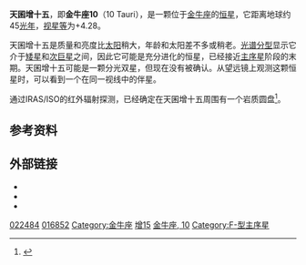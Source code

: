{{Starbox begin
| name = 天囷增十五（金牛座10） <br> 10 Tauri 
}}
{{Starbox observe
| epoch = J2000
| constell=[[金牛座|金牛座]]  
| 星官= [[胃宿|胃宿]] [[天囷|天囷]]
| ra = {{RA|03|36|52.38}} 
| dec = {{DEC| +00|24|06.0}} 
| appmag_v = 4.28
}}
{{Starbox character
| class=F9 IV-V
| b-v=0.57
| u-b=0.07
| variable=否 }}
{{Starbox astrometry
| radial_v = +27.6
| prop_mo_ra = -232.60 ± 0.59 <ref name="hipparcos">{{cite web | url=http://webviz.u-strasbg.fr/viz-bin/VizieR-5?-out.add=.&-source=I/311/hip2&recno=16810 | title=HIP 16852 | work=Hipparcos, the New Reduction | author=van Leeuwen, F. | year=2007 | accessdate=2009-12-15 | archive-date=2016-03-03 | archive-url=https://web.archive.org/web/20160303174943/http://webviz.u-strasbg.fr/viz-bin/VizieR-5?-out.add=.&-source=I%2F311%2Fhip2&recno=16810 | dead-url=no }}</ref>
| prop_mo_dec = -481.92 ± 0.54 <ref name="hipparcos"/>
| parallax = 71.62
| p_error = 0.54
| parallax_footnote = <ref name="hipparcos"/>
| absmag_v = 3.59 
}}
{{Starbox detail
| mass = 1.6
| radius = 1.6
| luminosity = 3
| temperature = 6037 ± 3.6 <ref>{{cite journal | url=http://www.aanda.org/articles/aa/full/2003/46/aa3944/aa3944.html | author=Kovtyukh ''et al.'' | title=High precision effective temperatures for 181 F-K dwarfs from line-depth ratios | journal=[[Astronomy_and_Astrophysics|Astronomy and Astrophysics]] | volume=411 | issue=3 | pages=559–564 | year=2003 | doi=10.1051/0004-6361:20031378 | last2=Soubiran | first2=C. | last3=Belik | first3=S. I. | last4=Gorlova | first4=N. I. | bibcode=2003A&A...411..559K | arxiv=astro-ph/0308429 | access-date=2011-10-19 | archive-date=2019-05-16 | archive-url=https://web.archive.org/web/20190516001408/https://www.aanda.org/articles/aa/full/2003/46/aa3944/aa3944.html | dead-url=no }}</ref>
| metal = 63–120 % Sun
| rotation = 
| age = {{nowrap|4–8 × 10<sup>8</sup>}}<ref name="apj687">{{cite journal
 | author=Mamajek, Eric E.; Hillenbrand, Lynne A.
 | title=Improved Age Estimation for Solar-Type Dwarfs Using Activity-Rotation Diagnostics
 | journal=The Astrophysical Journal | volume=687 | issue=2
 | pages=1264–1293 | doi=10.1086/591785 | bibcode=2008ApJ...687.1264M |date=November 2008}}</ref>
}}
{{Starbox catalog
| names = [[Gliese-Jahreiss_catalogue|GJ]] 147, [[Harvard_Revised_catalogue|HR]] 1101, [[Bonner_Durchmusterung|BD]] -00°572, [[Henry_Draper_catalogue|HD]] 22484, [[Luyten_Half-Second_catalogue|LHS]] 1569, [[Luyten_Two-Tenths_catalogue|LTT]] 11194, [[General_Catalogue_of_Trigonometric_Parallaxes|GCTP]] 753.00, [[Smithsonian_Astrophysical_Observatory_Star_Catalog|SAO]] 111292, [[Fifth_Fundamental_Catalogue|FK5]] 1101, [[Hipparcos_catalogue|HIP]] 16852. }}
{{Starbox end}}
'''天囷增十五'''，即'''金牛座10'''（10 Tauri），是一颗位于[[金牛座|金牛座]]的[[恒星|恒星]]，它距离地球约45[[光年|光年]]，[[视星等|视星等]]为+4.28。

天囷增十五是质量和亮度比[[太阳|太阳]]稍大，年龄和太阳差不多或稍老。[[恒星光谱|光谱分型]]显示它介于[[矮星|矮星]]和[[次巨星|次巨星]]之间，因此它可能是充分进化的恒星，已经接近[[主序星|主序星]]阶段的末期。天囷增十五可能是一颗分光双星，但现在没有被确认。从望远镜上观测这颗恒星时，可以看到一个在同一视线中的伴星。

通过IRAS/ISO的红外辐射探测，已经确定在天囷增十五周围有一个岩质圆盘<ref>{{cite journal | url=http://www.astro.washington.edu/courses/astro421/SciPapers/StarFormation/metallicity_debrisdisks.pdf | author=J.S. Greaves, D.A. Fischer, M.C. Wyatt | title=Metallicity, Debris Discs and Planets | journal=Monthly Notices of the Royal Astronomical Society | year=2006 | volume=366 | pages=283–286 | format=PDF | bibcode=2006MNRAS.366..283G | doi=10.1111/j.1365-2966.2005.09848.x | access-date=2011-10-19 | archive-date=2012-02-29 | archive-url=https://web.archive.org/web/20120229212459/http://www.astro.washington.edu/courses/astro421/SciPapers/StarFormation/metallicity_debrisdisks.pdf | dead-url=no }}</ref>。

==参考资料==
{{reflist}}

==外部链接==
* {{cite web | url = http://simbad.u-strasbg.fr/sim-id.pl?protocol=html&Ident=HD+22484&NbIdent=1&Radius=10&Radius.unit=arcmin&CooFrame=FK5&CooEpoch=2000&CooEqui=2000&output.max=all&o.catall=on&output.mesdisp=N&Bibyear1=1983&Bibyear2=2006&Frame1=FK5&Frame2=FK4&Frame3=G&Equi1=2000.0&Equi2=1950.0&Equi3=2000.0&Epoch1=2000.0&Epoch2=1950.0&Epoch3=2000.0 | title = HD 22484 -- High proper-motion Star | publisher = SIMBAD | accessdate = 2006-08-10 }}
* {{cite web | date = 1998-03-04 | url = http://www.ari.uni-heidelberg.de/datenbanken/aricns/cnspages/4c00315.htm | title = 4C00315 | publisher = ARICNS | accessdate = 2006-08-10 | archive-date = 2011-06-07 | archive-url = https://web.archive.org/web/20110607164810/http://www.ari.uni-heidelberg.de/datenbanken/aricns/cnspages/4c00315.htm | dead-url = yes }}
* {{cite web |url=http://www.stellar-database.com/Scripts/search_star.exe?ID=25500 |title=10 Tauri |publisher=Internet Stellar Database |accessdate=2006-08-10 |deadurl=yes |archiveurl=https://web.archive.org/web/20070928160150/http://www.stellar-database.com/Scripts/search_star.exe?ID=25500 |archivedate=2007-09-28 }}

{{Stars of Taurus}}
{{星官|天囷|13|21}}
[[Category:HD和HDE天體|022484]]
[[Category:HIP天體|016852]]
[[Category:金牛座|Category:金牛座]]
[[Category:天囷_(星官)|增15]]
[[Category:佛氏天體|金牛座, 10]]
[[Category:F-型主序星|Category:F-型主序星]]